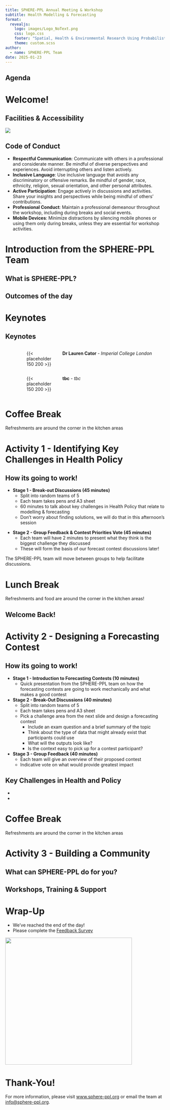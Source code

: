 ```yaml
---
title: SPHERE-PPL Annual Meeting & Workshop
subtitle: Health Modelling & Forecasting
format: 
  revealjs:
    logo: images/Logo_NoText.png
    css: logo.css
    footer: "Spatial, Health & Environmental Research Using Probabilistic Programming"
    theme: custom.scss
author:
  - name: SPHERE-PPL Team
date: 2025-01-23
---
```


## Agenda {.smaller #sec-agenda}

<div id="target-container"></div>

<script>
  fetch('https://sphere-ppl.org/pages/Events/Jan25.html')
    .then(response => response.text())
    .then(html => {
      const parser = new DOMParser();
      const doc = parser.parseFromString(html, 'text/html');
      const agendaSection   
 = doc.getElementById('sec-agenda');
      const table = agendaSection.querySelector('table');
      const tableHTML = table.outerHTML;
      document.getElementById('target-container').innerHTML = tableHTML;
    })
    .catch(error => {
      console.error('Error fetching webpage:', error);
    });
</script>







# Welcome!

## Facilities & Accessibility

![](images/Floor1.jpg){fig-align="center"}

## Code of Conduct {.smaller}

-   **Respectful Communication**: Communicate with others in a professional and considerate manner. Be mindful of diverse perspectives and experiences. Avoid interrupting others and listen actively.
-   **Inclusive Language**: Use inclusive language that avoids any discriminatory or offensive remarks. Be mindful of gender, race, ethnicity, religion, sexual orientation, and other personal attributes.
-   **Active Participation**: Engage actively in discussions and activities. Share your insights and perspectives while being mindful of others' contributions.
-   **Professional Conduct**: Maintain a professional demeanour throughout the workshop, including during breaks and social events.
-   **Mobile Devices**: Minimize distractions by silencing mobile phones or using them only during breaks, unless they are essential for workshop activities.








# Introduction from the SPHERE-PPL Team

## What is SPHERE-PPL?

## Outcomes of the day







# Keynotes

## Keynotes {.smaller}

:::::: columns
::: {.column width="10%"}
:::

::: {.column width="20%"}
{{< placeholder 150 200 >}}
:::

::: {.column width="70%"}
**Dr Lauren Cator** - *Imperial College London*
:::
::::::

:::::: columns
::: {.column width="10%"}
:::

::: {.column width="20%"}
{{< placeholder 150 200 >}}
:::

::: {.column width="70%"}
**tbc** - *tbc*
:::
::::::





# Coffee Break

Refreshments are around the corner in the kitchen areas






# Activity 1 - Identifying Key Challenges in Health Policy

## How its going to work! {.smaller}

<div>

-   **Stage 1 - Break-out Discussions (45 minutes)**
    -   Split into random teams of 5
    -   Each team takes pens and A3 sheet
    -   60 minutes to talk about key challenges in Health Policy that relate to modelling & forecasting
    -   Don't worry about finding solutions, we will do that in this afternoon's session

</div>

<div>

-   **Stage 2 - Group Feedback & Contest Priorities Vote (45 minutes)**
    -   Each team will have 2 minutes to present what they think is the biggest challenge they discussed
    -   These will form the basis of our forecast contest discussions later!

</div>

The SPHERE-PPL team will move between groups to help facilitate discussions.






# Lunch Break

Refreshments and food are around the corner in the kitchen areas!






## Welcome Back! {.smaller}
<div id="target-container2"></div>

<script>
  fetch('https://sphere-ppl.org/pages/Events/Jan25.html')
    .then(response => response.text())
    .then(html => {
      const parser = new DOMParser();
      const doc = parser.parseFromString(html, 'text/html');
      const agendaSection   
 = doc.getElementById('sec-agenda');
      const table = agendaSection.querySelector('table');
      const tableHTML = table.outerHTML;
      document.getElementById('target-container2').innerHTML = tableHTML;
    })
    .catch(error => {
      console.error('Error fetching webpage:', error);
    });
</script>






# Activity 2 - Designing a Forecasting Contest

## How its going to work! {.smaller}
-   **Stage 1 - Introduction to Forecasting Contests (10 minutes)**
    -   Quick presentation from the SPHERE-PPL team on how the forecasting contests are going to work mechanically and what makes a good contest

-   **Stage 2 - Break-Out Discussions (40 minutes)**
    -   Split into random teams of 5
    -   Each team takes pens and A3 sheet
    -   Pick a challenge area from the next slide and design a forecasting contest
        -   Include an exam question and a brief summary of the topic
        -   Think about the type of data that might already exist that participants could use
        -   What will the outputs look like?
        -   Is the context easy to pick up for a contest participant?

-   **Stage 3 - Group Feedback (40 minutes)**
    -   Each team will give an overview of their proposed contest
    -   Indicative vote on what would provide greatest impact


## Key Challenges in Health and Policy

-   

-   





# Coffee Break

Refreshments are around the corner in the kitchen areas





# Activity 3 - Building a Community

## What can SPHERE-PPL do for you?

## Workshops, Training & Support







# Wrap-Up

-   We've reached the end of the day!
-   Please complete the [Feedback Survey](https://forms.office.com/e/KMXLY5wAQL)

![](images/QRCode.png){height="400" fig-align="center"}







# Thank-You!

For more information, please visit [www.sphere-ppl.org](sphere-ppl.org) or email the team at [info@sphere-ppl.org](mailto:info@sphere-ppl.org).

